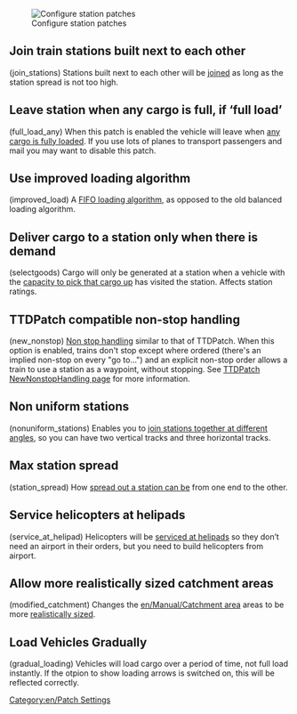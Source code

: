 {{en/Archive/Manual/Settings/Patch Config}}

[[File:en/Patches-Station.png|right|frame|Configure station patches]]

==Join train stations built next to each other==
(join_stations) Stations built next to each other will be [[en/Archive/Manual/Settings/Join train stations|joined]] as long as the station spread is not too high.

==Leave station when any cargo is full, if ‘full load’==
(full_load_any) When this patch is enabled the vehicle will leave when [[en/Archive/Manual/Settings/Full load any cargo|any cargo is fully loaded]]. If you use lots of planes to transport passengers and mail you may want to disable this patch.

==Use improved loading algorithm==
(improved_load) A [[en/Archive/Manual/Settings/Improved Loading|FIFO loading algorithm]], as opposed to the old balanced loading algorithm.

==Deliver cargo to a station only when there is demand==
(selectgoods) Cargo will only be generated at a station when a vehicle with the [[en/Archive/Manual/Settings/Select goods|capacity to pick that cargo up]] has visited the station.  Affects station ratings.

==TTDPatch compatible non-stop handling==
(new_nonstop) [[en/Archive/Manual/Non-stop|Non stop handling]] similar to that of TTDPatch.
When this option is enabled, trains don't stop except where ordered (there's an implied non-stop on every "go to...") and an explicit non-stop order allows a train to use a station as a waypoint, without stopping.  See [http://wiki.ttdpatch.net/tiki-index.php?page=NewNonstopHandling TTDPatch NewNonstopHandling page] for more information.

==Non uniform stations==
(nonuniform_stations) Enables you to [[en/Archive/Manual/Settings/Nonuniform stations|join stations together at different angles]], so you can have two vertical tracks and three horizontal tracks.

==Max station spread==
(station_spread) How [[en/Archive/Manual/Settings/Change station spread|spread out a station can be]] from one end to the other.

==Service helicopters at helipads==
(service_at_helipad) Helicopters will be [[en/Archive/Manual/Settings/Service at helipad|serviced at helipads]] so they don’t need an airport in their orders, but you need to build helicopters from airport.

==Allow more realistically sized catchment areas==
(modified_catchment) Changes the [[en/Manual/Catchment area]] areas to be more [[en/Archive/Manual/Settings/Modified catchment|realistically sized]].

==Load Vehicles Gradually==
(gradual_loading) Vehicles will load cargo over a period of time, not full load instantly. If the otpion to show loading arrows is switched on, this will be reflected correctly.

[[Category:en/Patch Settings]]